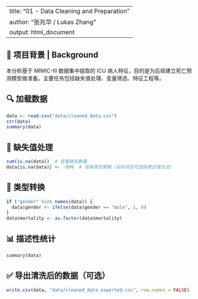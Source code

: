 
---
title: "01 - Data Cleaning and Preparation"
author: "张兆华 / Lukas Zhang"
output: html_document
---

## 📌 项目背景 | Background

本分析基于 MIMIC-III 数据集中提取的 ICU 病人特征，目的是为后续建立死亡预测模型做准备。主要任务包括缺失值处理、变量筛选、特征工程等。

## 🔍 加载数据

```r
data <- read.csv("data/cleaned_data.csv")
str(data)
summary(data)
```

## 🧼 缺失值处理

```r
sum(is.na(data))  # 查看缺失数量
data[is.na(data)] <- -999  # 简单填充策略（实际项目可选择更合理方法）
```

## 🔢 类型转换

```r
if ("gender" %in% names(data)) {
  data$gender <- ifelse(data$gender == "male", 1, 0)
}
data$mortality <- as.factor(data$mortality)
```

## 📊 描述性统计

```r
summary(data)
```

## ✅ 导出清洗后的数据（可选）

```r
write.csv(data, "data/cleaned_data_exported.csv", row.names = FALSE)
```

